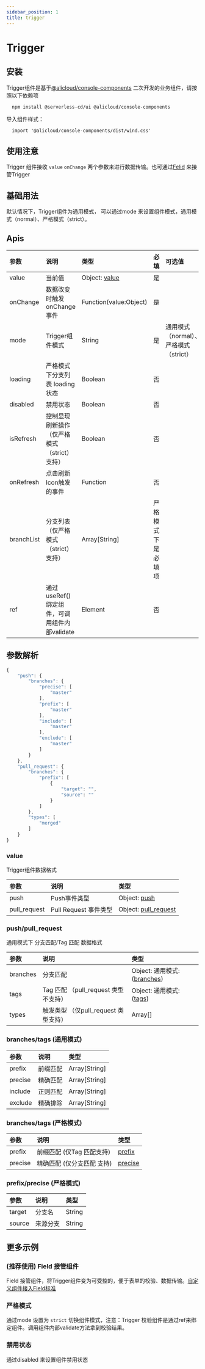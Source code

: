 ```yaml
---
sidebar_position: 1
title: trigger
---
```




# Trigger   
## 安装
  Trigger组件是基于[@alicloud/console-components](https://csr632.gitee.io/alibabacloud-console-components/guides/quick-start) 二次开发的业务组件，请按照以下依赖项
  ``` bash
    npm install @serverless-cd/ui @alicloud/console-components
  ```
  导入组件样式：
  ```
    import '@alicloud/console-components/dist/wind.css'
  ```

## 使用注意
  Trigger 组件接收 ```value``` ```onChange``` 两个参数来进行数据传输。也可通过[Felid](https://csr632.gitee.io/alibabacloud-console-components/base-components/field) 来接管Trigger

## 基础用法
默认情况下，Trigger组件为通用模式， 可以通过mode 来设置组件模式，通用模式（normal）、严格模式（strict）。

<CodeBase codeSource={tmpl}>
  <TriggerDemo />
</CodeBase>

## Apis
| 参数 | 说明 | 类型 | 必填 |  可选值 | 默认值 |
|:--------| :--------- | :-------- | :-------- | :--------| :---------|
| value | 当前值 | Object: [value](#value) | 是 | |  |
| onChange | 数据改变时触发onChange事件 | Function(value:Object) | 是 | | |
| mode | Trigger组件模式 | String | 是 | 通用模式（normal）、严格模式（strict） | normal|
| loading | 严格模式下分支列表 loading 状态 | Boolean | 否 | | false |
| disabled | 禁用状态 | Boolean | 否 | | false |
| isRefresh | 控制显现刷新操作 （仅严格模式（strict）支持） | Boolean | 否 | | false |
| onRefresh | 点击刷新Icon触发的事件 |  Function | 否 |  | |
| branchList | 分支列表 （仅严格模式（strict）支持） | Array[String] | 严格模式下是必填项 | | [] |
| ref | 通过useRef()绑定组件，可调用组件内部validate | Element | 否 | |  |


 ## 参数解析
``` javascript
{
    "push": {
        "branches": {
            "precise": [
                "master"
            ],
            "prefix": [
                "master"
            ],
            "include": [
                "master"
            ],
            "exclude": [
                "master"
            ]
        }
    },
    "pull_request": {
        "branches": {
            "prefix": [
                {
                    "target": "",
                    "source": ""
                }
            ]
        },
        "types": [
            "merged"
        ]
    }
}
```

 ### value
  Trigger组件数据格式

| 参数 | 说明 | 类型 |
|:--------| :--------- | :-------- |
| push | Push事件类型 | Object: [push](#pushpull_request) |
| pull_request | Pull Request 事件类型 | Object: [pull_request](#pushpull_request) |

### push/pull_request
通用模式下 分支匹配/Tag 匹配 数据格式

| 参数 | 说明 | 类型 |
|:--------| :--------- | :-------- |
| branches | 分支匹配 | Object: 通用模式: ([branches](#branchestags-通用模式)) |
| tags | Tag 匹配 （pull_request 类型不支持） | Object: 通用模式: ([tags](#branchestags-严格模式)) |
| types | 触发类型 （仅pull_request 类型支持） | Array[] |


### branches/tags (通用模式)

| 参数 | 说明 | 类型 |
|:--------| :--------- | :-------- |
| prefix | 前缀匹配 | Array[String] |
| precise | 精确匹配 | Array[String]  |
| include | 正则匹配| Array[String]  |
| exclude | 精确排除 | Array[String]  |

### branches/tags (严格模式)

| 参数 | 说明 | 类型 |
|:--------| :--------- | :-------- |
| prefix | 前缀匹配 (仅Tag 匹配支持) | [prefix](#prefixprecise-严格模式) |
| precise | 精确匹配 (仅分支匹配 支持) | [precise](#prefixprecise-严格模式) |

### prefix/precise (严格模式)

| 参数 | 说明 | 类型 |
|:--------| :--------- | :-------- |
| target | 分支名 | String |
| source | 来源分支 | String |

## 更多示例

### (推荐使用) Field 接管组件
Field 接管组件，将Trigger组件变为可受控的，便于表单的校验、数据传输。[自定义组件接入Field标准](https://csr632.gitee.io/alibabacloud-console-components/base-components/field#%E8%87%AA%E5%AE%9A%E4%B9%89%E7%BB%84%E4%BB%B6%E6%8E%A5%E5%85%A5field%E6%A0%87%E5%87%86)

<CodeBase codeSource={Fieldtmpl}>
  <FieldTrigger />
</CodeBase>

### 严格模式
  通过mode 设置为 ``` strict ``` 切换组件模式，注意：Trigger 校验组件是通过ref来绑定组件。调用组件内部validate方法拿到校验结果。

<CodeBase codeSource={StrictTmpl}>
  <StrictTrigger />
</CodeBase>

### 禁用状态
  通过disabled 来设置组件禁用状态

<CodeBase codeSource={DisabledTmpl}>
  <DisabledTrigger />
</CodeBase>

